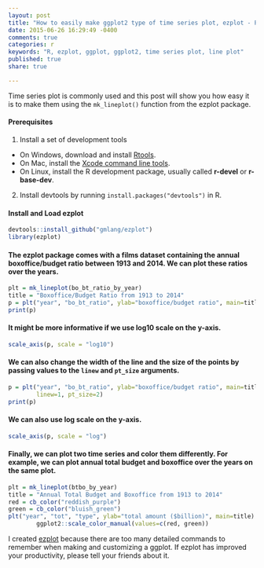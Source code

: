 ```yaml
---
layout: post
title: "How to easily make ggplot2 type of time series plot, ezplot - Part 6"
date: 2015-06-26 16:29:49 -0400
comments: true
categories: r
keywords: "R, ezplot, ggplot, ggplot2, time series plot, line plot"
published: true
share: true

---
```


Time series plot is commonly used and this post will show you how easy it is to make them using the `mk_lineplot()` function from the ezplot package. 

#### Prerequisites
1. Install a set of development tools
* On Windows, download and install [Rtools](http://cran.r-project.org/bin/windows/Rtools/). 
* On Mac, install the [Xcode command line tools](https://developer.apple.com/downloads). 
* On Linux, install the R development package, usually called **r-devel** or **r-base-dev**.
2. Install devtools by running `install.packages("devtools")` in R.

#### Install and Load ezplot
```r
devtools::install_github("gmlang/ezplot")
library(ezplot)
```

#### The ezplot package comes with a films dataset containing the annual boxoffice/budget ratio between 1913 and 2014. We can plot these ratios over the years. 
```r
plt = mk_lineplot(bo_bt_ratio_by_year)
title = "Boxoffice/Budget Ratio from 1913 to 2014"
p = plt("year", "bo_bt_ratio", ylab="boxoffice/budget ratio", main=title)
print(p)
```

#### It might be more informative if we use log10 scale on the y-axis.  
```r
scale_axis(p, scale = "log10")
```

#### We can also change the width of the line and the size of the points by passing values to the `linew` and `pt_size` arguments.
```r
p = plt("year", "bo_bt_ratio", ylab="boxoffice/budget ratio", main=title,
        linew=1, pt_size=2)
print(p)
```

#### We can also use log scale on the y-axis.
```r
scale_axis(p, scale = "log")
```

#### Finally, we can plot two time series and color them differently. For example, we can plot annual total budget and boxoffice over the years on the same plot.
```r
plt = mk_lineplot(btbo_by_year)
title = "Annual Total Budget and Boxoffice from 1913 to 2014"
red = cb_color("reddish_purple")
green = cb_color("bluish_green")
plt("year", "tot", "type", ylab="total amount ($billion)", main=title) + 
        ggplot2::scale_color_manual(values=c(red, green))
```

I created [ezplot](https://github.com/gmlang/ezplot) because there are too many detailed commands to remember when making and customizing a ggplot. If ezplot has improved your productivity, please tell your friends about it.